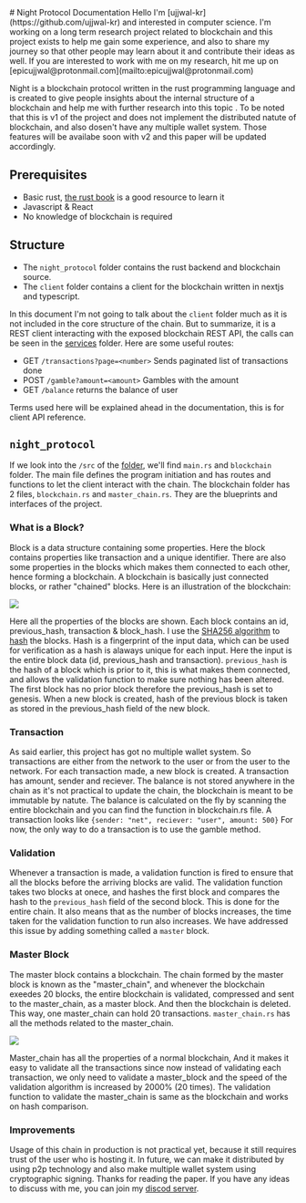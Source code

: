 
<div className="explore">
<div className="container">
# Night Protocol Documentation
Hello I'm [ujjwal-kr](https://github.com/ujjwal-kr) and interested in computer science. I'm working on a long term research project related to blockchain and this project exists to help me gain some experience, and also to share my journey so that other people may learn about it and contribute their ideas as well. If you are interested to work with me on my research, hit me up on [epicujjwal@protonmail.com](mailto:epicujjwal@protonmail.com)

Night is a blockchain protocol written in the rust programming language and is created to give people insights about the internal structure of a blockchain and help me with further research into this topic   . To be noted that this is v1 of the project and does not implement the distributed natute of blockchain, and also dosen't have any multiple wallet system. Those features will be availabe soon with v2 and this paper will be updated accordingly.

## Prerequisites
- Basic rust, [the rust book](https://doc.rust-lang.org/book/) is a good resource to learn it
- Javascript & React
- No knowledge of blockchain is required

## Structure

- The `night_protocol` folder contains the rust backend and blockchain source.
- The `client` folder contains a client for the blockchain written in nextjs and typescript.

In this document I'm not going to talk about the `client` folder much as it is not included in the core structure of the chain. But to summarize, it is a REST client interacting with the exposed blockchain REST API, the calls can be seen in the [services](https://github.com/ujjwal-kr/night/tree/main/client/services) folder. Here are some useful routes:
- GET `/transactions?page=<number>` Sends paginated list of transactions done
- POST `/gamble?amount=<amount>` Gambles with the amount
- GET `/balance` returns the balance of user

Terms used here will be explained ahead in the documentation, this is for client API reference.

## `night_protocol`
If we look into the `/src` of the [folder](https://github.com/ujjwal-kr/night/tree/main/night_protocol), we'll find `main.rs` and `blockchain` folder. The main file defines the program initiation and has routes and functions to let the client interact with the chain. The blockchain folder has 2 files, `blockchain.rs` and `master_chain.rs`. They are the blueprints and interfaces of the project.

### What is a Block?
Block is a data structure containing some properties. Here the block contains properties like transaction and a unique identifier. There are also some properties in the blocks which makes them connected to each other, hence forming a blockchain. A blockchain is basically just connected blocks, or rather "chained" blocks. Here is an illustration of the blockchain:

<div style={{width: "100%", textAlign: "center"}}> 
    <Image src="/blocks.png" height={315} width={1080} />
</div>

Here all the properties of the blocks are shown. Each block contains an id, previous_hash, transaction & block_hash. I use the [SHA256 algorithm](https://en.wikipedia.org/wiki/SHA-2) to [hash](https://en.wikipedia.org/wiki/Hash_function) the blocks. Hash is a fingerprint of the input data, which can be used for verification as a hash is alaways unique for each input. Here the input is the entire block data (id, previous_hash and transaction). `previous_hash` is the hash of a block which is prior to it, this is what makes them connected, and allows the validation function to make sure nothing has been altered. The first block has no prior block therefore the previous_hash is set to genesis. When a new block is created, hash of the previous block is taken as stored in the previous_hash field of the new block.

### Transaction

As said earlier, this project has got no multiple wallet system. So transactions are either from the network to the user or from the user to the network. For each transaction made, a new block is created. A transaction has amount, sender and reciever. The balance is not stored anywhere in the chain as it's not practical to update the chain, the blockchain is meant to be immutable by natute. The balance is calculated on the fly by scanning the entire blockchain and you can find the function in blockchain.rs file. A transaction looks like `{sender: "net", reciever: "user", amount: 500}` For now, the only way to do a transaction is to use the gamble method.

### Validation

Whenever a transaction is made, a validation function is fired to ensure that all the blocks before the arriving blocks are valid. The validation function takes two blocks at onece, and hashes the first block and compares the hash to the `previous_hash` field of the second block. This is done for the entire chain. It also means that as the number of blocks increases, the time taken for the validation function to run also increases. We have addressed this issue by adding something called a `master` block.

### Master Block

The master block contains a blockchain. The chain formed by the master block is known as the "master_chain", and whenever the blockchain exeedes 20 blocks, the entire blockchain is validated, compressed and sent to the master_chain, as a master block. And then the blockchain is deleted. This way, one master_chain can hold 20 transactions. `master_chain.rs` has all the methods related to the master_chain.

<div style={{width: "100%", textAlign: "center"}}> 
    <Image src="/master-chain.png" height={315} width={1080} />
</div>

Master_chain has all the properties of a normal blockchain, And it makes it easy to validate all the transactions since now instead of validating each transaction, we only need to validate a master_block and the speed of the validation algorithm is increased by 2000% (20 times). The validation function to validate the master_chain is same as the blockchain and works on hash comparison.


### Improvements

Usage of this chain in production is not practical yet, because it still requires trust of the user who is hosting it. In future, we can make it distributed by using p2p technology and also make multiple wallet system using cryptographic signing. Thanks for reading the paper. If you have any ideas to discuss with me, you can join my [discod server](https://dsc.gg/kekwlabs).

</div>
</div>